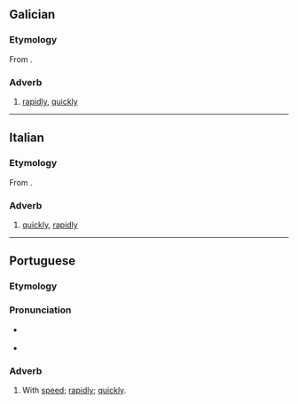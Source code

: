 {{also|rápidamente|ràpidamente}}
==Galician==

===Etymology===
From {{suffix|gl|rápido|mente}}.

===Adverb===
{{gl-adv}}

# [[rapidly]], [[quickly]]

----

==Italian==

===Etymology===
From {{suffix|it|rapido|mente}}.

===Adverb===
{{it-adv}}

# [[quickly]], [[rapidly]]

----

==Portuguese==

===Etymology===
{{pt-etym-mente|rápido|rápida}}

===Pronunciation===
* {{a|PT}} {{IPA|pt|/ʁa.pi.ðɐ.ˈmẽ.tɨ/}}
* {{hyphenation|pt|ra|pi|da|men|te}}

===Adverb===
{{pt-adv|sup=rapidissimamente}}

# With [[speed]]; [[rapidly]]; [[quickly]].
#: {{syn|pt|depressa|rápido|vapt vupt|q3=informal}}
#: {{ant|pt|devagar|lentamente|vagarosamente}}